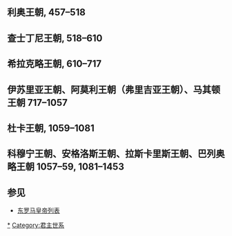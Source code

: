 ==利奥王朝, 457–518==
{{familytree/start}}
{{familytree|border=0 | | | | | | | |,|-|-|-|.|}}
{{familytree | | | Le1 |v| Ael | | Bas |Le1='''[[利奥一世_(拜占庭)|利奥一世]]'''<br><small>401–474<br>r. 457–474</small> |Ael={{link-en|Verina|Verina}}<br><small>d. 484</small> |Bas='''[[巴西利斯库斯|巴西利斯库斯]]'''<br><small>d. 477<br>'''r. 475–476'''</small>}}
{{familytree|border=0 | | | | | |!| | | |}}
{{familytree | Zen |v| Ari |-| Ana |Ari={{link-en|Ariadne|Ariadne (empress)}}<br><small>450–515</small> |Zen='''[[芝諾_(羅馬帝國)|芝諾]]'''<br><small>425–491<br>r. 474–475, 476–491</small> |Ana='''[[阿纳斯塔修斯一世|阿纳斯塔修斯一世]]'''<br><small>430–518<br>r. 491–518</small>}}
{{familytree | | | |!|}}
{{familytree | | | Le2 |Le2='''[[利奥二世_(拜占庭)|利奥二世]]'''<br><small>467–474<br>r. 474</small>}}
{{familytree/end}}

==查士丁尼王朝, 518–610==
{{familytree/start}}
{{familytree | | |,|-|-|-|.|}}
{{familytree | | Ju1 | | Vig |v| Sab |Ju1='''[[查士丁一世|查士丁一世]]'''<br>450-518-527 |Vig=Vigilantia |Sab=Sabbatius}}
{{familytree | | | | | | |,|-|^|-|.|}}
{{familytree | | | | | | Vig | | Js1 |Js1='''[[查士丁尼一世|查士丁尼一世]]'''<br>482-527-565 |Vig={{link-en|维吉兰提娅|Vigilantia}} }}
{{familytree | | | | | | |!|}}
{{familytree | Ti2 | | | Ju2 | |Ju2='''[[查士丁二世|查士丁二世]]'''<br>520-565-578 |Ti2='''[[提比略二世|提比略二世]]'''<br>535-574-582 }}
{{familytree | |!|}}
{{familytree | Cos |-| Mau | | | | | | Pho |Mau='''[[莫里斯_(拜占庭)|莫里斯]]'''<br>539-582-602 |Cos={{link-en|君士坦丁娜|Constantina (empress)}}<br>560-605 |Pho='''[[福卡斯|福卡斯]]'''<br>r. 602-610}}
{{familytree/end}}

==希拉克略王朝, 610–717==
{{familytree/start}}
{{familytree | | | Her |Her='''[[希拉克略|希拉克略]]'''<br><small>575–641<br>r. 610–641</small>}}
{{familytree | |,|-|^|-|.|}}
{{familytree | Co3 | | Hek |Co3='''[[君士坦丁三世|君士坦丁三世]]'''<br><small>612–641<br>r. 641</small> |Hek='''[[赫拉克洛纳斯|赫拉克洛纳斯]]'''<br><small>626–641<br>r. 641</small>}}
{{familytree | |!|}}
{{familytree | Cs2 |Cs2='''[[君士坦斯二世|君士坦斯二世]]'''<br><small>630–668<br>r. 641–668</small>}}
{{familytree | |!|}}
{{familytree | Co4 | | | | |Co4='''[[君士坦丁四世|君士坦丁四世]]'''<br><small>652–685<br>r. 668–685</small>}}
{{familytree | |!|}}
{{familytree | Js2 | | | | |Js2='''[[查士丁尼二世|查士丁尼二世]]'''<br><small>669–711<br>r. 685–695, 705–711</small>}}
{{familytree | |!|}}
{{familytree | Tib | | | | |Tib='''[[提比略_(查士丁尼二世之子)|提比略四世]]'''<br><small>705–711<br>r. 706–711</small>}}
{{familytree/end}}

==伊苏里亚王朝、阿莫利王朝（弗里吉亚王朝）、马其顿王朝  717–1057==
{{familytree/start}}
{{familytree | Le3 |Le3='''[[利奥三世_(拜占庭)|利奧三世]]'''<br>685-717-741}}
{{familytree | |!|}}
{{familytree | Co5 | | | | | | | | | | | | Nk1 |Nk1='''[[尼基弗鲁斯一世|尼基弗鲁斯一世]]'''<br>802-811 |Co5='''[[君士坦丁五世|君士坦丁五世]]'''<br>718-741-775}}
{{familytree | |!| | | |,|-|-|-|.| | | |,|-|^|-|.|}}
{{familytree | Le4 |v| Ire | | The |-| Sta | | Pro |-| Mc1 |Sta='''[[斯陶拉基奥斯|斯陶拉基奥斯]]'''<br><small>d. 812<br>'''r. 811'''</small> |Le4='''[[利奧四世_(拜占庭)|利奧四世]]'''<br>750-775-780 |Ire='''[[伊琳娜女皇|伊琳娜女皇]]'''<br><small>752-803<br>'''r. 797-802'''</small> |The={{link-en|塞奥法诺|Theophano, wife of Staurakios}} |Pro={{link-en|普罗科皮娅|Prokopia}}<br>770-813 |Mc1='''[[米海尔一世|米海尔一世]]'''<br><small>d. 844<br>'''r. 811-813'''</small>}}
{{familytree | | | |!|}}
{{familytree | | | Co6 |Co6='''[[君士坦丁六世|君士坦丁六世]]'''<br>771-780-797}}
{{familytree | | | |!| | | | | | | |,|-|-|-|.|}}
{{familytree | | | Eup |-| Mc2 |v| Thk | | Bac |-| Le5 |Mc2='''[[米海尔二世|米海尔二世]]'''<br>770-820-829 |Eup={{link-en|优芙洛西尼|Euphrosyne (9th century)}}<br>770-839 |Thk={{link-en|特克拉|Thekla, wife of Michael II}}<br>d. 823 |Le5='''[[利奧五世_(拜占庭)|利奧五世]]'''<br>775-813-820 |Bac=Barca}}
{{familytree | | | | | | | | | |!|}}
{{familytree | | | | | | | | | Thp |Thp='''[[狄奥菲洛|狄奥菲洛]]'''<br>813-829-842}}
{{familytree | | | | | | | | | |!|}}
{{familytree | | | | | | | | | Mc3 |-| Eig |v| Ba1 |Mc3='''[[米海尔三世|米海尔三世]]'''<br>840-842-867 |Eig={{link-en|欧多基娅·英格里娜|Eudokia Ingerina}}<br>840-882 |Ba1='''[[巴西尔一世|巴西尔一世]]'''<br>811-867-886 }}
{{familytree|border=0 | | | | | LEK | | |,|-|-|-|v|-|'| |LEK=LEKAPENOS}}
{{familytree | | | | | Ro1 | |  Le6 | | Alx | | Pho |Le6='''[[利奧六世_(拜占庭)|利奧六世]]'''<br>866-886-912 |Alx='''[[亞歷山大_(拜占庭)|亞歷山大]]'''<br>870-912-913 |Ro1='''[[羅曼努斯一世|羅曼努斯一世]]'''<br><small>870-948<br>'''r. 920-944'''</small>|Pho={{link-en|巴尔达斯·福卡斯|Bardas Phokas the Elder}}<br>878-968}}
{{familytree | | | | | |!| | | |!| | | |,|-|-|-|^|.| }}
{{familytree | | | | | Hel |v| Co7 | | |!| | | | sis |-|v| Kou |Co7='''[[君士坦丁七世|君士坦丁七世]]'''<br>905-913-959 |Hel={{link-en|海伦娜·罗曼努斯|Helena Lekapene}}<br>910-961|sis=''sister'' |Kou=''unnamed'' KOURKOUAS }}
{{familytree | | | | | |,|-|^|-|-|-|-|-|!|-|-|-|.| | | |!| }}
{{familytree | | | | | Ro2 |v| Thp |-| Nk2 | | The |-| Jo1 |Ro2='''[[羅曼努斯二世|羅曼努斯二世]]'''<br>938-959-963 |Thp={{link-en|狄奥法诺|Theophano (10th century)}}<br>941-976 |Nk2='''[[尼基弗鲁斯二世|尼基弗鲁斯二世]]'''<br>912-963-969|Jo1='''[[约翰一世_(拜占庭)|约翰一世]]'''<br>925-969-976 |The=[[狄奥多拉|狄奥多拉]]<br>b. 946  }}
{{familytree | | | | | |,|-|^|-|.| | | | | | | | | | | | |}}
{{familytree | | | | | Ba2 | | Co8 | | Pap | | | |Ba2='''[[巴西尔二世|巴西尔二世]]'''<br>958-976-1025 |Co8='''[[君士坦丁八世|君士坦丁八世]]'''<br>960-1025-1028 |Pap=PAPHLAGON}}
{{familytree | |,|-|-|-|-|-|-|-|(| | | |)|-|-|-|.|}}
{{familytree | |!| | | |,|-|-|-|!|-|-|-|!|-|-|-|!|-|-|-|-|-|-|-|.|}}
{{familytree | The | | Ro3 |-| Zoe |v| Mi4 | | Mar |v| Ste | | Bsl |Zoe='''[[佐伊女皇|佐伊女皇]]'''<br><small>978-1050<br>'''r. 1042'''</small> |Ro3='''[[羅曼努斯三世|羅曼努斯三世]]'''<br>ARGYROS<br>968-1028-1034 |Mi4='''[[米海爾四世|米海爾四世]]'''<br>1010-1034-1041 |Ste=Stephen KALAPHATES |Mar=Maria Paphlagon |The='''[[狄奥多拉女皇|狄奥多拉女皇]]'''<br>984-1055-1056 |Bsl=Basil Argyros<br>b.970}}
{{familytree | | | | | | | | | | | |!| | | | | | | |!| | | | | |!|}}
{{familytree | Mi6 | | | | | | | | |`| Co9 | | | | Mi5 | | | | Unk |v| Con |Mi5='''[[米海尔五世|米海尔五世]]'''<br>1015-1041-1042 |Co9='''[[君士坦丁九世|君士坦丁九世]]'''<br>1000-1042-1055 |Mi6='''[[米海爾六世|米海爾六世]]'''<br>r. 1056-1057 |Unk=''unknown wife'' |Con={{link-en|君士坦丁·戴奥真尼斯|Constantine Diogenes}}}}
{{familytree | | | | | | | | | | | | | | | | | | | | | | | | | | | |!|}}
{{familytree | | | | | | | | | | | | | | | | | | | | | | | | | | | Ro4 |Ro4=Romanos IV}}

{{familytree/end}}

==杜卡王朝, 1059–1081==
{{familytree/start}}
{{familytree | And | | | | | | | | |And=Andronikos DOUKAS }}
{{familytree|border=0 | |!| | | | | | | DIO | |DIO=DIOGENES }}
{{familytree | C10 |v| Eud |-| Ro4 | | | | |C10='''[[君士坦丁十世|君士坦丁十世]]'''<br>1009-1059-1067 |Ro4='''[[罗曼努斯四世|罗曼努斯四世]]'''<br><small>d. 1072<br>'''r. 1068-71'''</small> |Eud=[[欧多西亚·玛克勒姆玻利提萨|尤多西亚·马克林伯利提萨]]<br>1021-1096 }}
{{familytree|border=0 | | | |!| | | | | | | | | BOT | |BOT=BOTANEIATES}}
{{familytree | | | Mi7 |-|-| Mar |-|-| Nk3 |Mi7='''[[米海尔七世|米海尔七世]]'''<br><small>1050-1090<br>'''r. 1067-1078'''</small> |Mar={{link-en|阿兰的玛利亚|Maria of Alania}}<br>1050-1103 |Nk3='''[[尼基弗鲁斯三世|尼基弗鲁斯三世]]'''<br>r. 1078-1081}}
{{familytree/end}}

==科穆宁王朝、安格洛斯王朝、拉斯卡里斯王朝、巴列奥略王朝 1057–59, 1081–1453==
{{familytree/start}}
{{familytree | | | | | | | | | | | Mek |Mek=[[曼努埃尔·厄洛提科斯·科穆宁|曼努埃尔·厄洛提科斯·科穆宁]]}}
{{familytree | | | | | | | | | |,|-|^|-|.}}
{{familytree | | | | | | | | | Is1 | | Joh |Joh=[[约翰·科穆宁_(禁卫军教导军团)|約翰·科穆寧]] |Is1='''[[伊萨克一世|伊萨克一世]]'''<br><small>1005-1061<br>'''r. 1057-59</small>}}
{{familytree | | | | | | | | | | | | | |!|}}
{{familytree | | | | | | | | | | | | | Al1 |Al1='''[[阿历克塞一世|阿历克塞一世]]'''<br>1048-1081-1118 }}
{{familytree|border=0 | | | | | ANG | | |,|-|-|-|^|-|v|-|-|-|v|-|-|-|.| |ANG=ANGELOS }}
{{familytree | | | | | Kon |v| Thk | | | | Jn2 | | Isc | | AK|AK=[[安娜·科穆宁娜|安娜·科穆宁娜]]<br>1083–1153 |Kon=[[君士坦丁·安格洛斯|君士坦丁·安格洛斯]]<br>1085-1166 |Thk=[[狄奥多拉·科穆宁娜_(阿莱克修斯一世之女)|狄奧多拉·科穆寧娜]]<br>1096- |Jn2='''[[约翰二世_(拜占庭)|约翰二世]]'''<br>1087-1118-1143 |Isc='''[[伊萨克·科穆宁_(阿莱克修斯一世之子)|伊薩克·科穆寧]]'''<br>1093-1152}}
{{familytree | | | | | |,|-|'| | | | | | | |!| | | |!|}}
{{familytree | | | | | Ada | | | | | | | | Ma1 | | An1 |Ada=[[安德洛尼卡·杜卡斯·安格洛斯|安德洛尼卡·安格洛斯]]<br>1122-1185 |Ma1='''[[曼努埃爾一世_(拜占庭)|曼努埃爾一世]]'''<br>1118-1143-1180 |An1='''[[安德洛尼卡一世·科穆宁|安德洛尼卡一世]]'''<br>1118-1183-1185}}
{{familytree | |,|-|-|-|^|-|-|-|.| | | | | |!|}}
{{familytree | Is2 | | | | | | Al3 | | | | Al2 | | | | | | | | | | |Al3='''[[阿历克塞三世|阿历克塞三世]]'''<br><small>1153-1211<br>'''r. 1195-1203'''</small> |Is2='''[[伊萨克二世|伊萨克二世]]'''<br><small>1156-1204<br>'''r. 1185-95, 1203-4'''</small> |Al2='''[[阿历克塞二世|阿历克塞二世]]'''<br>1169-1180-1183}}
{{familytree|border=0 | |!| | | | | | | |)|-|-|-|v|-|-|-|-|-|-|-|.| | | LAS | |LAS=LASKARIS }}
{{familytree | Al4 | | Al5 |-| Eud | | |!| | | Vat | | Ann |v| Th1 |Th1='''[[狄奥多尔一世|狄奥多尔一世]]'''<br>1175-1204-1222 |Ann=Anna Komnena Angelina<br>1176-1212 |Vat=Basileios DOUKAS VATATZES |Eud=Eudokia Angelina |Al5='''[[阿历克塞五世|阿历克塞五世]]'''<br><small>d. 1205<br>'''r. 1204'''</small> |Al4='''[[阿历克塞四世|阿历克塞四世]]'''<br>1182-1203-1204}}
{{familytree | | | | | | | | | | | | | |!| | | |)|-|-|-|.| |`|-|.|}}
{{familytree | | | | | | | | | Alp |v| Era | | Isa | | Jn3 |v| Erl |Era=Eirene Angelina |Alp=Alexius Palaiologos  |Isa=Isaakios Doukas Vatatzes<br>d. 1261 |Jn3='''[[约翰三世_(尼西亚帝国)|约翰三世]]'''<br>1192-1222-1254 |Erl=Irene Lascarina}}
{{familytree|border=0 | | | | | PAL | | | | |!| | | |,|-|'| | | | | |!| |PAL=PALAIOLOGOS}}
{{familytree | | | | | Adk |-|-|v| Tho | | Ioa | | | | | | Th2 |Tho=Theodora Palaiologina |Adk=Andronikos Doukas <br>Komnenos Palaiologos |Ioa=Ioannes Doukas<br> Vatatzes<br>b. 1215 |Th2='''[[狄奧多爾二世·拉斯卡里斯|狄奥多尔二世]]'''<br>1222-1254-1258}}
{{familytree | | | | | | | | | |!| | | | | |!| | | | | | | |!|}}
{{familytree | | | | | | | | | Mi8 |-|v|-| Tdv | | | | | | Jn4 |Mi8='''[[米海尔八世|米海尔八世]]'''<br>1223-1261-1282 |Tdv={{link-en|Theodora Doukaina|Theodora Doukaina Vatatzaina}}<br>{{link-en|Vatatzaina|Theodora Doukaina Vatatzaina}}<br>1240-1303 |Jn4='''[[约翰四世_(尼西亚帝国)|约翰四世]]'''<br><small>1250-1305<br>'''r. 1258-1261</small>}}
{{familytree | | | | | | | | | |,|-|-|^|-|-|.|}}
{{familytree | | | | | Iva |v| Ir1 | | | | An2 |An2='''[[安德洛尼卡二世|安德洛尼卡二世]]'''<br><small>1259-1332<br>r. '''1272-1328'''</small> |Iva={{link-en|伊凡·阿森三世 (保加利亚)|Ivan Asen III of Bulgaria}}<br>1259-1303 |Ir1={{link-en|Eirene Palaiologina|Irene Palaiologina, Empress of Bulgaria}}}}
{{familytree | | | | | | | |!| | | | | | | |!|}}
{{familytree | | | | | | | Ans | | | | | | Mi9 |Mi9='''[[米海尔九世|米海尔九世]]'''<br>1277-1294-1320 |Ans=Andronikos Asen<br>d. 1322 }}
{{familytree|border=0 | | | KAN | | |!| | | | | | | |!|KAN= 坎塔库泽努斯}}
{{familytree | | | Jn6 |v| Ir2 | | | | | | An3 |An3='''[[安德洛尼卡三世|安德洛尼卡三世]]'''<br>1297-1316-1341 |Jn6='''[[约翰六世·坎塔库泽努斯|约翰六世]]'''<br><small>1292-1383<br>r. '''1347-1354'''</small> |Ir2=Irene Asanina}}
{{familytree | | | |,|-|^|-|-|-|.| | | | | |!|}}
{{familytree | | | Mat | | | | Hel |v|-|-| Jn5 |Jn5='''[[约翰五世_(拜占庭)|约翰五世]]'''<br><small>1332-1391<br>'''r. 1341-76, <br>1379-90, 1390-91'''</small> |Mat='''[[马修·坎塔库泽努斯|马修]]'''<br><small>1325-1383<br>r. '''1353-1357'''</small> |Hel=[[海伦娜·康塔库尊娜|海伦娜·康塔库尊娜]]<br>1333-1396}}
{{familytree | | | | | | | |,|-|-|-|^|-|.|}}
{{familytree | | | | | | | An4 | | | | Ma2 |An4='''[[安德洛尼卡四世|安德洛尼卡四世]]'''<br><small>1348-1385<br>r. '''1376-1379'''</small> |Ma2='''[[曼努埃尔二世_(拜占庭)|曼努埃尔二世]]'''<br>1350-1391-1425}}
{{familytree | | | | | | | |!| | | |,|-|^|-|.}}
{{familytree | | | | | | | Jn7 | | Jn8 | | C11 |Jn7='''[[约翰七世_(拜占庭)|约翰七世]]'''<br><small>1370-1408<br>'''r. 1390'''</small> |Jn8='''[[约翰八世_(拜占庭)|约翰八世]]'''<br>1392-1416-1448 |C11='''[[君士坦丁十一世|君士坦丁十一世]]'''<br>1405-1449-1453}}
{{familytree | | | | | | | |!|}}
{{familytree | | | | | | | An5 |An5='''[[安德洛尼卡五世|安德洛尼卡五世]]'''<br>1400-1403-1407}}
{{familytree/end}}

==参见==
*[[东罗马皇帝列表|东罗马皇帝列表]]

[[Category:拜占庭皇帝|*]]
[[Category:君主世系|Category:君主世系]]